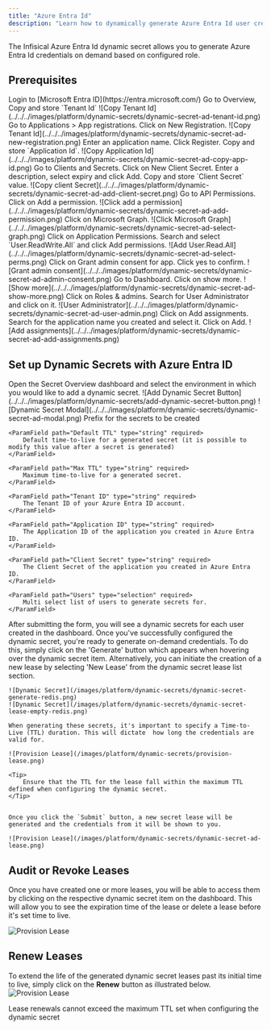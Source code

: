 ```yaml
---
title: "Azure Entra Id"
description: "Learn how to dynamically generate Azure Entra Id user credentials."
---
```


The Infisical Azure Entra Id dynamic secret allows you to generate Azure Entra Id credentials on demand based on configured role.

## Prerequisites

<Steps>
<Step>
Login to [Microsoft Entra ID](https://entra.microsoft.com/)
</Step>

<Step>
Go to Overview, Copy and store `Tenant Id`
![Copy Tenant Id](../../../images/platform/dynamic-secrets/dynamic-secret-ad-tenant-id.png)
</Step>

<Step>
Go to Applications > App registrations. Click on New Registration.
![Copy Tenant Id](../../../images/platform/dynamic-secrets/dynamic-secret-ad-new-registration.png)
</Step>

<Step>
Enter an application name. Click Register.
</Step>

<Step>
Copy and store `Application Id`.
![Copy Application Id](../../../images/platform/dynamic-secrets/dynamic-secret-ad-copy-app-id.png)
</Step>

<Step>
Go to Clients and Secrets. Click on New Client Secret.
</Step>

<Step>
Enter a description, select expiry and click Add.
</Step>

<Step>
Copy and store `Client Secret` value.
![Copy client Secret](../../../images/platform/dynamic-secrets/dynamic-secret-ad-add-client-secret.png)
</Step>

<Step>
Go to API Permissions. Click on Add a permission.
![Click add a permission](../../../images/platform/dynamic-secrets/dynamic-secret-ad-add-permission.png)
</Step>

<Step>
Click on Microsoft Graph.
![Click Microsoft Graph](../../../images/platform/dynamic-secrets/dynamic-secret-ad-select-graph.png)
</Step>

<Step>
Click on Application Permissions. Search and select `User.ReadWrite.All` and click Add permissions.
![Add User.Read.All](../../../images/platform/dynamic-secrets/dynamic-secret-ad-select-perms.png)
</Step>

<Step>
Click on Grant admin consent for app. Click yes to confirm.
![Grant admin consent](../../../images/platform/dynamic-secrets/dynamic-secret-ad-admin-consent.png)
</Step>

<Step>
Go to Dashboard. Click on show more.
![Show more](../../../images/platform/dynamic-secrets/dynamic-secret-ad-show-more.png)
</Step>

<Step>
Click on Roles & admins. Search for User Administrator and click on it.
![User Administrator](../../../images/platform/dynamic-secrets/dynamic-secret-ad-user-admin.png)
</Step>

<Step>
Click on Add assignments. Search for the application name you created and select it. Click on Add.
![Add assignments](../../../images/platform/dynamic-secrets/dynamic-secret-ad-add-assignments.png)
</Step>
</Steps>

## Set up Dynamic Secrets with Azure Entra ID

<Steps>
  <Step title="Open Secret Overview Dashboard">
	Open the Secret Overview dashboard and select the environment in which you would like to add a dynamic secret.
  </Step>
  <Step title="Click on the 'Add Dynamic Secret' button">
	![Add Dynamic Secret Button](../../../images/platform/dynamic-secrets/add-dynamic-secret-button.png)
  </Step>
  <Step title="Select 'Azure Entra ID'">
	![Dynamic Secret Modal](../../../images/platform/dynamic-secrets/dynamic-secret-ad-modal.png)
  </Step>
  <Step title="Provide the inputs for dynamic secret parameters">
	<ParamField path="Secret Prefix" type="string" required>
		Prefix for the secrets to be created
	</ParamField>

	<ParamField path="Default TTL" type="string" required>
		Default time-to-live for a generated secret (it is possible to modify this value after a secret is generated)
	</ParamField>

	<ParamField path="Max TTL" type="string" required>
		Maximum time-to-live for a generated secret.
	</ParamField>

	<ParamField path="Tenant ID" type="string" required>
		The Tenant ID of your Azure Entra ID account.
	</ParamField>

	<ParamField path="Application ID" type="string" required>
		The Application ID of the application you created in Azure Entra ID.
	</ParamField>

	<ParamField path="Client Secret" type="string" required>
		The Client Secret of the application you created in Azure Entra ID.
	</ParamField>

	<ParamField path="Users" type="selection" required>
		Multi select list of users to generate secrets for.
	</ParamField>

  </Step>
  <Step title="Click `Submit`">
  	After submitting the form, you will see a dynamic secrets for each user created in the dashboard. 
  </Step>

  <Step title="Generate dynamic secrets">
	Once you've successfully configured the dynamic secret, you're ready to generate on-demand credentials. 
	To do this, simply click on the 'Generate' button which appears when hovering over the dynamic secret item. 
	Alternatively, you can initiate the creation of a new lease by selecting 'New Lease' from the dynamic secret lease list section.

	![Dynamic Secret](/images/platform/dynamic-secrets/dynamic-secret-generate-redis.png)
	![Dynamic Secret](/images/platform/dynamic-secrets/dynamic-secret-lease-empty-redis.png)

	When generating these secrets, it's important to specify a Time-to-Live (TTL) duration. This will dictate  how long the credentials are valid for.

	![Provision Lease](/images/platform/dynamic-secrets/provision-lease.png)

	<Tip>
		Ensure that the TTL for the lease fall within the maximum TTL defined when configuring the dynamic secret.
	</Tip>


	Once you click the `Submit` button, a new secret lease will be generated and the credentials from it will be shown to you. 

	![Provision Lease](/images/platform/dynamic-secrets/dynamic-secret-ad-lease.png)
  </Step>
</Steps>

## Audit or Revoke Leases
Once you have created one or more leases, you will be able to access them by clicking on the respective dynamic secret item on the dashboard. 
This will allow you to see the expiration time of the lease or delete a lease before it's set time to live.

![Provision Lease](/images/platform/dynamic-secrets/lease-data.png)

## Renew Leases
To extend the life of the generated dynamic secret leases past its initial time to live, simply click on the **Renew** button as illustrated below.
![Provision Lease](/images/platform/dynamic-secrets/dynamic-secret-lease-renew.png)

<Warning>
	Lease renewals cannot exceed the maximum TTL set when configuring the dynamic secret
</Warning>
